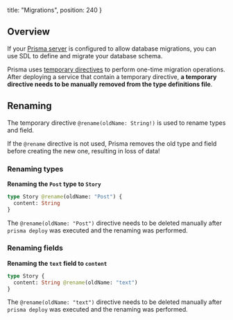 
  title: "Migrations",
  position: 240
}

## Overview

If your [Prisma server](/1.14/operate-sever/) is configured to allow database migrations, you can use SDL to define and migrate your database schema.

Prisma uses [temporary directives](knul#temporary-directives) to perform one-time migration operations. After deploying a service that contain a temporary directive, **a temporary directive needs to be manually removed from the type definitions file**.

## Renaming

The temporary directive `@rename(oldName: String!)` is used to rename types and field.

<Warning>

If the `@rename` directive is not used, Prisma removes the old type and field before creating the new one, resulting in loss of data!

</Warning>

### Renaming types

**Renaming the `Post` type to `Story`**

```graphql
type Story @rename(oldName: "Post") {
  content: String
}
```

The `@rename(oldName: "Post")` directive needs to be deleted manually after `prisma deploy` was executed and the renaming was performed.

### Renaming fields

**Renaming the `text` field to `content`**

```graphql
type Story {
  content: String @rename(oldName: "text")
}
```

The `@rename(oldName: "text")` directive needs to be deleted manually after `prisma deploy` was executed and the renaming was performed.
